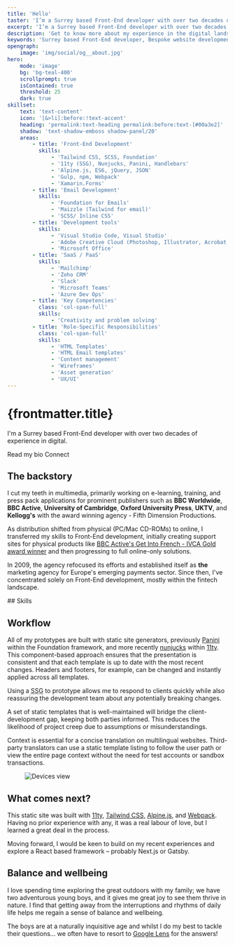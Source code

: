 ```yaml
---
title: 'Hello'
taster: 'I’m a Surrey based Front-End developer with over two decades of experience in digital.'
excerpt: 'I’m a Surrey based Front-End developer with over two decades of experience in digital.'
description: 'Get to know more about my experience in the digital landscape, how I keep my skills sharp, and the methods I prefer to use to produce my best work.'
keywords: 'Surrey based Front-End developer, Bespoke website development, HTML, CSS, Creative development, The Great Outdoors, Balance and wellbeing'
opengraph:
    image: 'img/social/og__about.jpg'
hero:
    mode: 'image'
    bg: 'bg-teal-400'
    scrollprompt: true
    isContained: true
    threshold: 25
    dark: true
skillset:
    text: 'text-content'
    icon: '[&>li]:before:!text-accent'
    heading: 'permalink:text-heading permalink:before:text-[#00a3e2]'
    shadow: 'text-shadow-emboss shadow-panel/20'
    areas:
        - title: 'Front-End Development'
          skills:
              - 'Tailwind CSS, SCSS, Foundation'
              - '11ty (SSG), Nunjucks, Panini, Handlebars'
              - 'Alpine.js, ES6, jQuery, JSON'
              - 'Gulp, npm, Webpack'
              - 'Xamarin.Forms'
        - title: 'Email Development'
          skills:
              - 'Foundation for Emails'
              - 'Maizzle (Tailwind for email)'
              - 'SCSS/ Inline CSS'
        - title: 'Development tools'
          skills:
              - 'Visual Studio Code, Visual Studio'
              - 'Adobe Creative Cloud (Photoshop, Illustrator, Acrobat, Lightroom)'
              - 'Microsoft Office'
        - title: 'SaaS / PaaS'
          skills:
              - 'Mailchimp'
              - 'Zoho CRM'
              - 'Slack'
              - 'Microsoft Teams'
              - 'Azure Dev Ops'
        - title: 'Key Competencies'
          class: 'col-span-full'
          skills:
              - 'Creativity and problem solving'
        - title: 'Role-Specific Responsibilities'
          class: 'col-span-full'
          skills:
              - 'HTML Templates'
              - 'HTML Email templates'
              - 'Content management'
              - 'Wireframes'
              - 'Asset generation'
              - 'UX/UI'
---
```




<PageLayout hero={frontmatter.hero} title={frontmatter.title} description={frontmatter.description} isHeroDark={frontmatter.hero.dark}>
  <Hero slot="slothero" hero={frontmatter.hero} >
    <Fragment slot="content">
        <h1 class="relative  text-shadow-headline text-fl-step-5">
            {frontmatter.title}
        </h1>
        <div class="rte">
            <p class="font-light text-fl-step-1">I'm a Surrey based Front-End developer with over two decades of experience in digital.</p>
            <p class="flex flex-row gap-2">
                <Link theme="secondary" class="inline-flex transform duration-300" href="#main-content">Read my bio <i class="fa-regular fa-circle-down animate-nudge-down"></i></Link>
                <Link theme="outline" href="/connect">Connect</Link>
            </p>
        </div>
    </Fragment>
    <Fragment slot="visual">
      <div class="relative flex justify-center " >
        <div class="absolute aspect-1 h-full w-auto rounded-egg bg-white"></div>
        <div class="absolute aspect-1 h-full w-auto animate-morph-delay border border-white/30"></div>
        <div class="absolute aspect-1 h-full w-auto animate-morph border border-white/95"></div>
        <div class="h-full w-full" x-bind:class="shown ? 'animate-stretch' : 'invisible'">
            <Picture
              src={imgProfile__hd}
              widths={[300, 640, 800]}
              sizes={'(max-width: 48em) calc(100vw - 2rem), 50vw'}
              class="relative w-full h-full object-contain object-bottom"
              alt="Profile headshot"
              loading="eager"
              />
        </div>
      </div>
    </Fragment>
    <Fragment slot="background">
      <HeroPicture src={bg_teal} class="object-cover object-bottom md:object-center w-full h-full" alt="Rustic Teal background" />
    </Fragment>
  </Hero>

## The backstory

I cut my teeth in multimedia, primarily working on e-learning, training, and press pack applications for prominent publishers such as **BBC Worldwide**, **BBC Active**, **University of Cambridge**, **Oxford University Press**, **UKTV**, and **Kellogg's** with the award winning agency - Fifth Dimension Productions.

As distribution shifted from physical (PC/Mac CD-ROMs) to online, I transferred my skills to Front-End development, initially creating support sites for physical products like [BBC Active's Get Into French - IVCA Gold award winner](https://www.cam.ac.uk/news/get-into-french-wins-gold-award) and then progressing to full online-only solutions.

In 2009, the agency refocused its efforts and established itself as **the** marketing agency for Europe's emerging payments sector. Since then, I've concentrated solely on Front-End development, mostly within the fintech landscape.

<Skills skillset={frontmatter.skillset} bg='bg-page' >
## Skills
</Skills>

## Workflow

All of my prototypes are built with static site generators, previously [Panini](https://get.foundation/sites/docs/panini.html) within the Foundation framework, and more recently [nunjucks](https://mozilla.github.io/nunjucks/) within [11ty](https://www.11ty.dev/). This component-based approach ensures that the presentation is consistent and that each template is up to date with the most recent changes. Headers and footers, for example, can be changed and instantly applied across all templates.

Using a <abbr title="Static Site Generator">SSG</abbr> to prototype allows me to respond to clients quickly while also reassuring the development team about any potentially breaking changes.

A set of static templates that is well-maintained will bridge the client-development gap, keeping both parties informed. This reduces the likelihood of project creep due to assumptions or misunderstandings.

Context is essential for a concise translation on multilingual websites. Third-party translators can use a static template listing to follow the user path or view the entire page context without the need for test accounts or sandbox transactions.

<Figure caption='Snapshot of a typical listing index. Clients, developers, and third-party agencies have access to the most recent version of any page.'>
  <Image src={listing_index} alt="Devices view" class="w-full h-auto shadow-md border border-outline hover:cursor-pointer" />
</Figure>

## What comes next? 

This static site was built with [11ty](https://www.11ty.dev/), [Tailwind CSS](https://tailwindcss.com/), [Alpine.js](https://alpinejs.dev/), and [Webpack](https://webpack.js.org/). Having no prior experience with any, it was a real labour of love, but I learned a great deal in the process.

Moving forward, I would be keen to build on my recent experiences and explore a React based framework – probably Next.js or Gatsby.

<BlockPicture src={woodland} class="my-0" alt="Woodland scene" credit="Adobe Photoshop (beta) - Generative fill" wrapper="my-4 md:my-8" />

## Balance and wellbeing
I love spending time exploring the great outdoors with my family; we have two adventurous young boys, and it gives me great joy to see them thrive in nature. I find that getting away from the interruptions and rhythms of daily life helps me regain a sense of balance and wellbeing.

The boys are at a naturally inquisitive age and whilst I do my best to tackle their questions... we often have to resort to [Google Lens](https://lens.google/intl/en-GB/#cta-section) for the answers!

<BlockPicture src={google_lens} breakout={false} class="my-0 w-full" alt="Beach scene with close up of jellyfish. Detail shows iPhone with google lens app" credit="Google Lens (App visuals)" wrapper="my-4 md:my-8 -mx-4 md:mx-0" />

</PageLayout>



